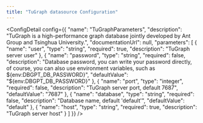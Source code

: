 ```yaml
---
title: "TuGraph datasource Configuration"
---
```



<ConfigDetail config={{
  "name": "TuGraphParameters",
  "description": "TuGraph is a high-performance graph database jointly developed by Ant Group and Tsinghua University.",
  "documentationUrl": null,
  "parameters": [
    {
      "name": "user",
      "type": "string",
      "required": true,
      "description": "TuGraph server user"
    },
    {
      "name": "password",
      "type": "string",
      "required": false,
      "description": "Database password, you can write your password directly, of course, you can also use environment variables, such as ${env:DBGPT_DB_PASSWORD}",
      "defaultValue": "${env:DBGPT_DB_PASSWORD}"
    },
    {
      "name": "port",
      "type": "integer",
      "required": false,
      "description": "TuGraph server port, default 7687",
      "defaultValue": "7687"
    },
    {
      "name": "database",
      "type": "string",
      "required": false,
      "description": "Database name, default 'default'",
      "defaultValue": "default"
    },
    {
      "name": "host",
      "type": "string",
      "required": true,
      "description": "TuGraph server host"
    }
  ]
}} />

